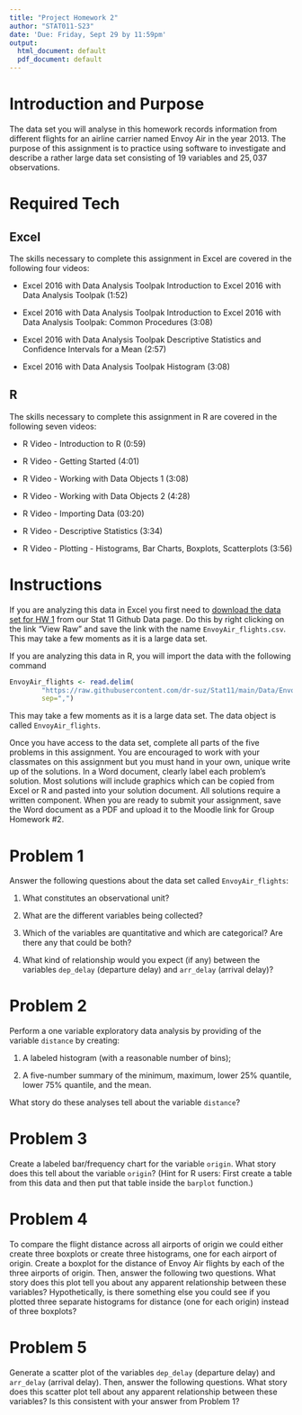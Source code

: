 ```yaml
---
title: "Project Homework 2"
author: "STAT011-S23"
date: 'Due: Friday, Sept 29 by 11:59pm'
output:
  html_document: default
  pdf_document: default
---
```


# Introduction and Purpose 

The data set you will analyse in this homework records information from different flights for an airline carrier named Envoy Air in the year 2013. The purpose of this assignment is to practice using software to investigate and describe a rather large data set consisting of $19$ variables and $25,037$ observations. 


# Required Tech 

## Excel 

The skills necessary to complete this assignment in Excel are covered in the following four videos:

* Excel 2016 with Data Analysis Toolpak Introduction to Excel 2016 with Data Analysis Toolpak (1:52)

* Excel 2016 with Data Analysis Toolpak Introduction to Excel 2016 with Data Analysis Toolpak: Common Procedures (3:08)

* Excel 2016 with Data Analysis Toolpak Descriptive Statistics and Confidence Intervals for a Mean (2:57)

* Excel 2016 with Data Analysis Toolpak Histogram (3:08)


## R

The skills necessary to complete this assignment in R are covered in the following seven videos:

* R Video - Introduction to R (0:59)

* R Video - Getting Started (4:01)

* R Video - Working with Data Objects 1 (3:08)

* R Video - Working with Data Objects 2 (4:28)

* R Video - Importing Data (03:20)

* R Video - Descriptive Statistics (3:34)

* R Video - Plotting - Histograms, Bar Charts, Boxplots, Scatterplots (3:56)


# Instructions

If you are analyzing this data in Excel you first need to [download the data set for HW 1](https://raw.githubusercontent.com/dr-suz/Stat11/main/Data/EnvoyAir_flights.txt) from our Stat 11 Github Data page. Do this by right clicking on the link "View Raw" and save the link with the name `EnvoyAir_flights.csv`. This may take a few moments as it is a large data set.

If you are analyzing this data in R, you will import the data with the following command
```r
EnvoyAir_flights <- read.delim(
        "https://raw.githubusercontent.com/dr-suz/Stat11/main/Data/EnvoyAir_flights.txt",
        sep=",")
```
This may take a few moments as it is a large data set. The data object is called `EnvoyAir_flights`. 

Once you have access to the data set, complete all parts of the five problems in this assignment. You are encouraged to work with your classmates on this assignment but you must hand in your own, unique write up of the solutions. In a Word document, clearly label each problem's solution. Most solutions will include graphics which can be copied from Excel or R and pasted into your solution document. All solutions require a written component. When you are ready to submit your assignment, save the Word document as a PDF and upload it to the Moodle link for Group Homework \#2.


# Problem 1 

Answer the following questions about the data set called `EnvoyAir_flights`:

  1. What constitutes an observational unit? 
  
  2. What are the different variables being collected?
  
  3. Which of the variables are quantitative and which are categorical? Are there any that could be both? 
  
  4. What kind of relationship would you expect (if any) between the variables `dep_delay` (departure delay) and `arr_delay` (arrival delay)?



# Problem 2

Perform a one variable exploratory data analysis by providing of the variable `distance` by creating:

  1. A labeled histogram (with a reasonable number of bins);

  2. A five-number summary of the minimum, maximum, lower 25\% quantile, lower 75\% quantile, and the mean.   

What story do these analyses tell about the variable `distance`? 


# Problem 3

Create a labeled bar/frequency chart for the variable `origin`. What story does this tell about the variable `origin`? (Hint for R users: First create a table from this data and then put that table inside the `barplot` function.) 





# Problem 4

To compare the flight distance across all airports of origin we could either create three boxplots or create three histograms, one for each airport of origin. Create a boxplot for the distance of Envoy Air flights by each of the three airports of origin. Then, answer the following two questions. What story does this plot tell you about any apparent relationship between these variables? Hypothetically, is there something else you could see if you plotted three separate histograms for distance (one for each origin) instead of three boxplots?




# Problem 5

Generate a scatter plot of the variables `dep_delay` (departure delay) and `arr_delay` (arrival delay). Then, answer the following questions. What story does this scatter plot tell about any apparent relationship between these variables? Is this consistent with your answer from Problem 1? 





 